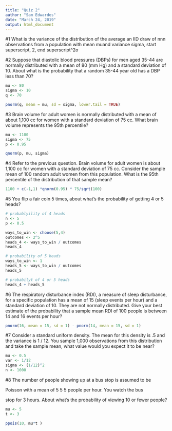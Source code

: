 ```yaml
---
title: "Quiz 2"
author: "Sam Edwardes"
date: "March 24, 2019"
output: html_document
---
```


#1
What is the variance of the distribution of the average an IID draw of nnn observations from a population with mean mu\muμ and variance sigma, start superscript, 2, end superscript\sigma^2σ

#2
Suppose that diastolic blood pressures (DBPs) for men aged 35-44 are normally distributed with a mean of 80 (mm Hg) and a standard deviation of 10. About what is the probability that a random 35-44 year old has a DBP less than 70?
```r
mu <- 80
sigma <- 10
q <- 70

pnorm(q, mean = mu, sd = sigma, lower.tail = TRUE)
```

#3
Brain volume for adult women is normally distributed with a mean of about 1,100 cc for women with a standard deviation of 75 cc. What brain volume represents the 95th percentile?
```r
mu <- 1100
sigma <- 75
p <- 0.95

qnorm(p, mu, sigma)
```
#4
Refer to the previous question. Brain volume for adult women is about 1,100 cc for women with a standard deviation of 75 cc. Consider the sample mean of 100 random adult women from this population. What is the 95th percentile of the distribution of that sample mean?
```r
1100 + c(-1,1) *qnorm(0.95) * 75/sqrt(100)
```

#5
You flip a fair coin 5 times, about what's the probability of getting 4 or 5 heads?
```r
# probablyility of 4 heads
n <- 5
p <- 0.5

ways_to_win <- choose(5,4)
outcomes <- 2^5
heads_4 <- ways_to_win / outcomes
heads_4

# probability of 5 heads
ways_to_win <- 1
heads_5 <- ways_to_win / outcomes
heads_5

# probabilyt of 4 or 5 heads
heads_4 + heads_5
```
#6
The respiratory disturbance index (RDI), a measure of sleep disturbance, for a specific population has a mean of 15 (sleep events per hour) and a standard deviation of 10. They are not normally distributed. Give your best estimate of the probability that a sample mean RDI of 100 people is between 14 and 16 events per hour?
```r
pnorm(16, mean = 15, sd = 1) - pnorm(14, mean = 15, sd = 1)
```
#7
Consider a standard uniform density. The mean for this density is .5 and the variance is 1 / 12. You sample 1,000 observations from this distribution and take the sample mean, what value would you expect it to be near?
```r
mu <- 0.5
var <- 1/12
sigma <- (1/12)^2
n <- 1000

```
#8
The number of people showing up at a bus stop is assumed to be

Poisson with a mean of 5 5 5 people per hour. You watch the bus

stop for 3 hours. About what's the probability of viewing 10 or fewer people?
```r
mu <- 5
t <- 3

ppois(10, mu*t )
```

